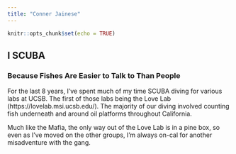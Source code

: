 ```yaml
---
title: "Conner Jainese"
---
```


```r
knitr::opts_chunk$set(echo = TRUE)
```

## I SCUBA 
### Because Fishes Are Easier to Talk to Than People

For the last 8 years, I've spent much of my time SCUBA diving for various labs at UCSB. The first of those labs being the Love Lab (https://lovelab.msi.ucsb.edu/). The majority of our diving involved counting fish underneath and around oil platforms throughout California. 

Much like the Mafia, the only way out of the Love Lab is in a pine box, so even as I've moved on the other groups, I'm always on-cal for another misadventure with the gang. 

